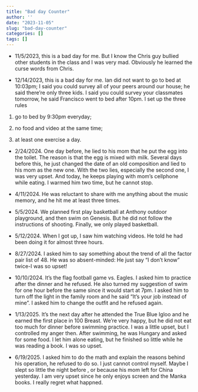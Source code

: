 ```yaml
---
title: "Bad day Counter"
author: ''
date: "2023-11-05"
slug: "bad-day-counter"
categories: []
tags: []
---
```


- 11/5/2023, this is a bad day for me. But I know the Chris guy bullied other students in the class and I was very mad. Obviously he learned the curse words from Chris.

- 12/14/2023, this is a bad day for me. Ian did not want to go to bed at 10:03pm; I said you could survey all of your peers around our house; he said there're only three kids. I said you could survey your classmates tomorrow, he said Francisco went to bed after 10pm. I set up the three rules

1. go to bed by 9:30pm everyday;

2. no food and video at the same time;

3. at least one exercise a day.

- 2/24/2024. One day before, he lied to his mom that he put the egg into the toilet. The reason is that the egg is mixed with milk. Several days before this, he just changed the date of an old composition and lied to his mom as the new one. With the two lies, especially the second one, I was very upset. And today, he keeps playing with mom's cellphone while eating. I warmed him two time, but he cannot stop.

- 4/11/2024. He was reluctant to share with me anything about the music memory, and he hit me at least three times.

- 5/5/2024. We planned first play basketball at Anthony outdoor playground, and then swim on Genesis. But he did not follow the instructions of shooting. Finally, we only played basketball.

- 5/12/2024. When I got up, I saw him watching videos. He told he had been doing it for almost three hours.

- 8/27/2024. I asked him to say something about the trend of all the factor pair list of 48. He was so absent-minded: He just say "I don't know" twice-I was so upset!

- 10/10/2024. It's the flag football game vs. Eagles. I asked him to practice after the dinner and he refused. He also turned my suggestion of swim for one hour before the same since it would start at 7pm. I asked him to turn off the light in the family room and he said "It's your job instead of mine". I asked him to change the outfit and he refused again.

- 1/13/2025. It's the next day after he attended the True Blue Igloo and he earned the first place in 100 Breast. We're very happy, but he did not eat too much for dinner before swimming practice. I was a little upset, but I controlled my anger then. After swimming, he was Hungary and asked for some food. I let him alone eating, but he finished so little while he was reading a book. I was so upset.

- 6/19/2025. I asked him to do the math and explain the reasons behind his operation, he refused to do so. I just cannot control myself. Maybe I slept so little the night before
, or because his mom left for China yesterday. I am very upset since he only enjoys screen and the Manka books. I really regret what happned.